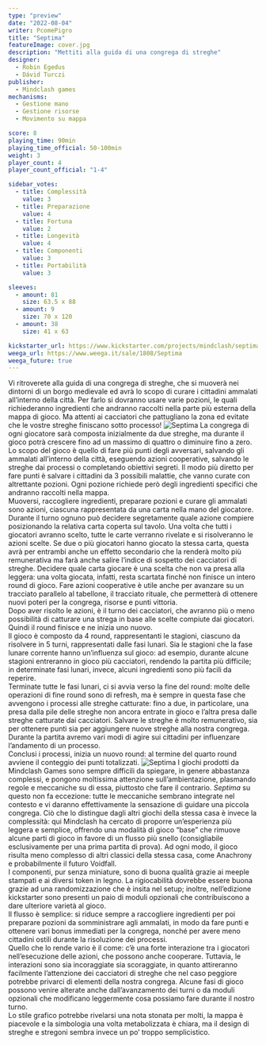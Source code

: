 ```yaml
---
type: "preview"
date: "2022-08-04"
writer: PcomePigro
title: "Septima"
featureImage: cover.jpg
description: "Mettiti alla guida di una congrega di streghe"
designer:
  - Robin Egedus
  - Dávid Turczi
publisher:
  - Mindclash games
mechanisms:
  - Gestione mano
  - Gestione risorse
  - Movimento su mappa

score: 8
playing_time: 90min
playing_time_official: 50-100min
weight: 3
player_count: 4
player_count_official: "1-4"

sidebar_votes:
  - title: Complessità
    value: 3
  - title: Preparazione
    value: 4
  - title: Fortuna
    value: 2
  - title: Longevità
    value: 4
  - title: Componenti
    value: 3
  - title: Portabilità
    value: 3

sleeves:
  - amount: 81
    size: 63.5 x 88
  - amount: 9
    size: 70 x 120
  - amount: 38
    size: 41 x 63

kickstarter_url: https://www.kickstarter.com/projects/mindclash/septima
weega_url: https://www.weega.it/sale/1808/Septima
weega_future: true
---
```


<Setting>
  Vi ritroverete alla guida di una congrega di streghe, che si muoverà nei
  dintorni di un borgo medievale ed avrà lo scopo di curare i cittadini ammalati
  all’interno della città. Per farlo si dovranno usare varie pozioni, le quali
  richiederanno ingredienti che andranno raccolti nella parte più esterna della
  mappa di gioco. Ma attenti ai cacciatori che pattugliano la zona ed evitate
  che le vostre streghe finiscano sotto processo!
</Setting>

<img src="./game1.jpg" alt="Septima" />

<Rules>
  La congrega di ogni giocatore sarà composta inizialmente da due streghe, ma
  durante il gioco potrà crescere fino ad un massimo di quattro o diminuire fino
  a zero. <br />
  Lo scopo del gioco è quello di fare più punti degli avversari, salvando gli ammalati
  all’interno della città, eseguendo azioni cooperative, salvando le streghe dai
  processi o completando obiettivi segreti. Il modo più diretto per fare punti è
  salvare i cittadini da 3 possibili malattie, che vanno curate con altrettante pozioni.
  Ogni pozione richiede però degli ingredienti specifici che andranno raccolti nella
  mappa. <br />
  Muoversi, raccogliere ingredienti, preparare pozioni e curare gli ammalati
  sono azioni, ciascuna rappresentata da una carta nella mano del giocatore.
  Durante il turno ognuno può decidere segretamente quale azione compiere
  posizionando la relativa carta coperta sul tavolo. Una volta che tutti i
  giocatori avranno scelto, tutte le carte verranno rivelate e si risolveranno
  le azioni scelte. Se due o più giocatori hanno giocato la stessa carta, questa
  avrà per entrambi anche un effetto secondario che la renderà molto più
  remunerativa ma farà anche salire l’indice di sospetto dei cacciatori di
  streghe. Decidere quale carta giocare è una scelta che non va presa alla
  leggera: una volta giocata, infatti, resta scartata finché non finisce un
  intero round di gioco. Fare azioni cooperative è utile anche per avanzare su
  un tracciato parallelo al tabellone, il tracciato rituale, che permetterà di
  ottenere nuovi poteri per la congrega, risorse e punti vittoria. <br />
  Dopo aver risolto le azioni, è il turno dei cacciatori, che avranno più o meno
  possibilità di catturare una strega in base alle scelte compiute dai giocatori.
  Quindi il round finisce e ne inizia uno nuovo. <br />
  Il gioco è composto da 4 round, rappresentanti le stagioni, ciascuno da
  risolvere in 5 turni, rappresentati dalle fasi lunari. Sia le stagioni che la
  fase lunare corrente hanno un’influenza sul gioco: ad esempio, durante alcune
  stagioni entreranno in gioco più cacciatori, rendendo la partita più
  difficile; in determinate fasi lunari, invece, alcuni ingredienti sono più
  facili da reperire. <br />
  Terminate tutte le fasi lunari, ci si avvia verso la fine del round: molte delle
  operazioni di fine round sono di refresh, ma è sempre in questa fase che avvengono
  i processi alle streghe catturate: fino a due, in particolare, una presa dalla
  pile delle streghe non ancora entrate in gioco e l’altra presa dalle streghe catturate
  dai cacciatori. Salvare le streghe è molto remunerativo, sia per ottenere punti
  sia per aggiungere nuove streghe alla nostra congrega. Durante la partita avremo
  vari modi di agire sui cittadini per influenzare l’andamento di un processo. <br />
  Conclusi i processi, inizia un nuovo round: al termine del quarto round
  avviene il conteggio dei punti totalizzati.
</Rules>

<img src="./game2.jpg" alt="Septima" />

<Feedback>
  I giochi prodotti da Mindclash Games sono sempre difficili da spiegare, in
  genere abbastanza complessi, e pongono moltissima attenzione
  sull’ambientazione, plasmando regole e meccaniche su di essa, piuttosto che
  fare il contrario. <em>Septima</em> su questo non fa eccezione: tutte le
  meccaniche sembrano integrate nel contesto e vi daranno effettivamente la
  sensazione di guidare una piccola congrega. Ciò che lo distingue dagli altri
  giochi della stessa casa è invece la complessità: qui Mindclash ha cercato di
  proporre un’esperienza più leggera e semplice, offrendo una modalità di gioco
  “base” che rimuove alcune parti di gioco in favore di un flusso più snello
  (consigliabile esclusivamente per una prima partita di prova). Ad ogni modo,
  il gioco risulta meno complesso di altri classici della stessa casa, come
  Anachrony e probabilmente il futuro Voidfall. <br />
  I componenti, pur senza miniature, sono di buona qualità grazie ai meeple stampati
  e ai diversi token in legno. La rigiocabilità dovrebbe essere buona grazie ad una
  randomizzazione che è insita nel setup; inoltre, nell’edizione kickstarter sono
  presenti un paio di moduli opzionali che contribuiscono a dare ulteriore varietà
  al gioco. <br />
  Il flusso è semplice: si riduce sempre a raccogliere ingredienti per poi
  preparare pozioni da somministrare agli ammalati, in modo da fare punti e
  ottenere vari bonus immediati per la congrega, nonché per avere meno cittadini
  ostili durante la risoluzione dei processi. <br />
  Quello che lo rende vario è il come: c’è una forte interazione tra i giocatori
  nell’esecuzione delle azioni, che possono anche cooperare. Tuttavia, le interazioni
  sono sia incoraggiate sia scoraggiate, in quanto attireranno facilmente l’attenzione
  dei cacciatori di streghe che nel caso peggiore potrebbe privarci di elementi della
  nostra congrega. Alcune fasi di gioco possono venire alterate anche dall’avanzamento
  dei turni o da moduli opzionali che modificano leggermente cosa possiamo fare durante
  il nostro turno. <br />
  Lo stile grafico potrebbe rivelarsi una nota stonata per molti, la mappa è
  piacevole e la simbologia una volta metabolizzata è chiara, ma il design di
  streghe e stregoni sembra invece un po’ troppo semplicistico.
</Feedback>

<Instagram id="Cg1YQJwjZp-" />
